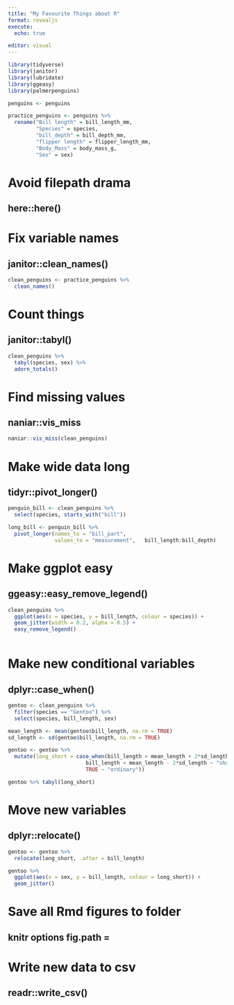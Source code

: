 ```yaml
---
title: "My Favourite Things about R"
format: revealjs
execute:
  echo: true

editor: visual
---
```


```r
library(tidyverse)
library(janitor)
library(lubridate)
library(ggeasy)
library(palmerpenguins)

penguins <- penguins

practice_penguins <- penguins %>%
  rename("Bill length" = bill_length_mm,
         "Species" = species, 
         "bill_depth" = bill_depth_mm, 
         "flipper length" = flipper_length_mm, 
         "Body_Mass" = body_mass_g, 
         "Sex" = sex) 
```

# Avoid filepath drama

## here::here()

# Fix variable names

## janitor::clean_names()

```r
clean_penguins <- practice_penguins %>%
  clean_names()
```

# Count things

## janitor::tabyl()

```r
clean_penguins %>%
  tabyl(species, sex) %>%
  adorn_totals()
```

# Find missing values

## naniar::vis_miss

```r

naniar::vis_miss(clean_penguins)

```

# Make wide data long

## tidyr::pivot_longer()

```r
penguin_bill <- clean_penguins %>%
  select(species, starts_with("bill"))

long_bill <- penguin_bill %>%
  pivot_longer(names_to = "bill_part", 
               values_to = "measurement",   bill_length:bill_depth)
```

# Make ggplot easy

## ggeasy::easy_remove_legend()

```r
clean_penguins %>% 
  ggplot(aes(x = species, y = bill_length, colour = species)) +
  geom_jitter(width = 0.2, alpha = 0.5) +
  easy_remove_legend()
  
```

# Make new conditional variables

## dplyr::case_when()

```r
gentoo <- clean_penguins %>%
  filter(species == "Gentoo") %>%
  select(species, bill_length, sex)

mean_length <- mean(gentoo$bill_length, na.rm = TRUE)
sd_length <- sd(gentoo$bill_length, na.rm = TRUE)

gentoo <- gentoo %>%
  mutate(long_short = case_when(bill_length > mean_length + 2*sd_length ~ "long", 
                         bill_length < mean_length - 2*sd_length ~ "short",
                         TRUE ~ "ordinary"))

gentoo %>% tabyl(long_short)

```

# Move new variables

## dplyr::relocate()

```r
gentoo <- gentoo %>%
  relocate(long_short, .after = bill_length)

gentoo %>%
  ggplot(aes(x = sex, y = bill_length, colour = long_short)) + 
  geom_jitter()
```

# Save all Rmd figures to folder

## knitr options fig.path =

# Write new data to csv

## readr::write_csv()
